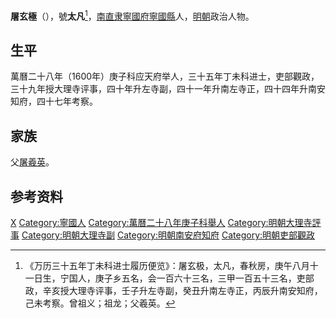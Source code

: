 '''屠玄極'''（{{bd|？||？||}}），號'''太凡'''<ref>《万历三十五年丁未科进士履历便览》：屠玄极，太凡，春秋房，庚午八月十一日生，宁国人，庚子乡五名，会一百六十三名，三甲一百五十三名，吏部政，辛亥授大理寺评事，壬子升左寺副，癸丑升南左寺正，丙辰升南安知府，己未考察。曾祖义；祖龙；父羲英。</ref>，[[南直隶|南直隶]][[寧國府|寧國府]][[寧國縣|寧國縣]]人，[[明朝|明朝]]政治人物。
 
== 生平 ==
萬曆二十八年（1600年）庚子科应天府举人，三十五年丁未科进士，吏部觀政，三十九年授大理寺评事，四十年升左寺副，四十一年升南左寺正，四十四年升南安知府，四十七年考察。

== 家族 ==
父[[屠羲英|屠羲英]]。

==参考资料==
{{reflist}}
 
{{萬曆三十五年丁未科殿試金榜}}

{{Authority control}}

{{DEFAULTSORT:}}
[[Category:屠姓|X]]
[[Category:寧國人|Category:寧國人]]
[[Category:萬曆二十八年庚子科舉人|Category:萬曆二十八年庚子科舉人]]
[[Category:明朝大理寺評事|Category:明朝大理寺評事]]
[[Category:明朝大理寺副|Category:明朝大理寺副]]
[[Category:明朝南安府知府|Category:明朝南安府知府]]
[[Category:明朝吏部觀政|Category:明朝吏部觀政]]


{{明朝人物小作品}}